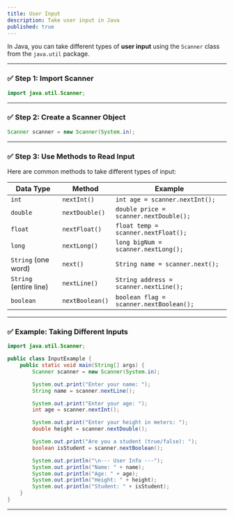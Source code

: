 ```yaml
---
title: User Input
description: Take user input in Java
published: true  
---
```


In Java, you can take different types of **user input** using the `Scanner` class from the `java.util` package.

---

### ✅ Step 1: Import Scanner

```java
import java.util.Scanner;
```

---

### ✅ Step 2: Create a Scanner Object

```java
Scanner scanner = new Scanner(System.in);
```

---

### ✅ Step 3: Use Methods to Read Input

Here are common methods to take different types of input:

| Data Type              | Method          | Example                                 |
| ---------------------- | --------------- | --------------------------------------- |
| `int`                  | `nextInt()`     | `int age = scanner.nextInt();`          |
| `double`               | `nextDouble()`  | `double price = scanner.nextDouble();`  |
| `float`                | `nextFloat()`   | `float temp = scanner.nextFloat();`     |
| `long`                 | `nextLong()`    | `long bigNum = scanner.nextLong();`     |
| `String` (one word)    | `next()`        | `String name = scanner.next();`         |
| `String` (entire line) | `nextLine()`    | `String address = scanner.nextLine();`  |
| `boolean`              | `nextBoolean()` | `boolean flag = scanner.nextBoolean();` |

---

### ✅ Example: Taking Different Inputs

```java
import java.util.Scanner;

public class InputExample {
    public static void main(String[] args) {
        Scanner scanner = new Scanner(System.in);

        System.out.print("Enter your name: ");
        String name = scanner.nextLine(); 

        System.out.print("Enter your age: ");
        int age = scanner.nextInt();

        System.out.print("Enter your height in meters: ");
        double height = scanner.nextDouble();

        System.out.print("Are you a student (true/false): ");
        boolean isStudent = scanner.nextBoolean();

        System.out.println("\n--- User Info ---");
        System.out.println("Name: " + name);
        System.out.println("Age: " + age);
        System.out.println("Height: " + height);
        System.out.println("Student: " + isStudent);
    }
}
```

---
